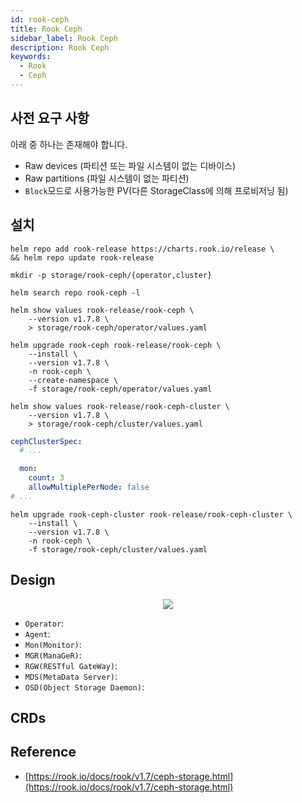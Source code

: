 ```yaml
---
id: rook-ceph
title: Rook Ceph
sidebar_label: Rook Ceph
description: Rook Ceph
keywords:
  - Rook
  - Ceph
---
```



## 사전 요구 사항

아래 중 하나는 존재해야 합니다.

- Raw devices (파티션 또는 파일 시스템이 없는 디바이스)
- Raw partitions (파일 시스템이 없는 파티션)
- `Block`모드로 사용가능한 PV(다른 StorageClass에 의해 프로비저닝 됨)

## 설치

```shell
helm repo add rook-release https://charts.rook.io/release \
&& helm repo update rook-release
```

```shell
mkdir -p storage/rook-ceph/{operator,cluster}
```

```shell
helm search repo rook-ceph -l
```

```shell
helm show values rook-release/rook-ceph \
    --version v1.7.8 \
    > storage/rook-ceph/operator/values.yaml
```

```shell
helm upgrade rook-ceph rook-release/rook-ceph \
    --install \
    --version v1.7.8 \
    -n rook-ceph \
    --create-namespace \
    -f storage/rook-ceph/operator/values.yaml
```

```shell
helm show values rook-release/rook-ceph-cluster \
    --version v1.7.8 \
    > storage/rook-ceph/cluster/values.yaml
```

```yaml title="storage/rook-ceph/cluster/values.yaml"
cephClusterSpec:
  # ...

  mon:
    count: 3
    allowMultiplePerNode: false
# ...
```

```shell
helm upgrade rook-ceph-cluster rook-release/rook-ceph-cluster \
    --install \
    --version v1.7.8 \
    -n rook-ceph \
    -f storage/rook-ceph/cluster/values.yaml
```

## Design

<center>
	<img src={useBaseUrl('img/mlops/mlops/storage/rook-ceph.png')} />
</center>

- `Operator`:
- `Agent`:
- `Mon(Monitor)`:
- `MGR(ManaGeR)`:
- `RGW(RESTful GateWay)`:
- `MDS(MetaData Server)`:
- `OSD(Object Storage Daemon)`:

## CRDs

## Reference

- [https://rook.io/docs/rook/v1.7/ceph-storage.html](https://rook.io/docs/rook/v1.7/ceph-storage.html)
